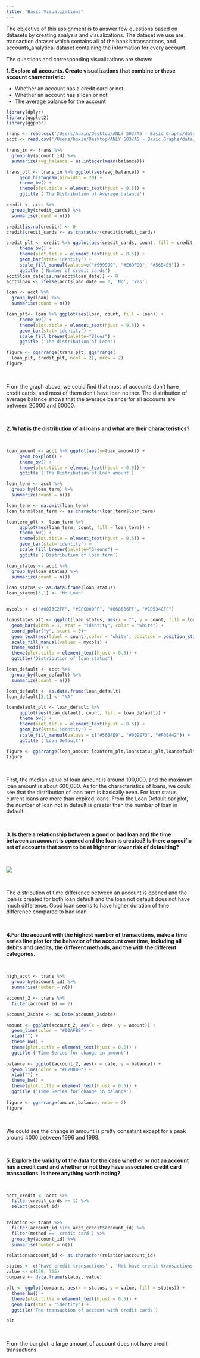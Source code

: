 ```yaml
---
title: "Basic Visualizations"
---
```


The objective of this assignment is to answer few questions based on datasets by creating analysis and visualizations. The dataset we use are transaction dataset which contains all of the bank's transactions, and accounts_analytical dataset containing the information for every account. 

The questions and corresponding visualizations are shown:

**1. Explore all accounts. Create visualizations that combine or these account characteristic:**

- Whether an account has a credit card or not
- Whether an account has a loan or not
- The average balance for the account

```r
library(dplyr)
library(ggplot2)
library(ggpubr)

trans <- read.csv('/Users/huxin/Desktop/ANLY 503/A5 - Basic Graphs/data/transactions.csv')
acct <- read.csv('/Users/huxin/Desktop/ANLY 503/A5 - Basic Graphs/data/accounts_analytical.csv', na.strings=c("","NA"))

trans_in <- trans %>% 
  group_by(account_id) %>%
  summarize(avg_balance = as.integer(mean(balance)))

trans_plt <- trans_in %>% ggplot(aes(avg_balance)) +
     geom_histogram(binwidth = 20) +
     theme_bw() +
     theme(plot.title = element_text(hjust = 0.5)) +
     ggtitle ('The Distribution of Average balance') 

credit <- acct %>%
  group_by(credit_cards) %>%
  summarise(count = n())

credit[is.na(credit)] <- 0
credit$credit_cards <- as.character(credit$credit_cards)

credit_plt <- credit %>% ggplot(aes(credit_cards, count, fill = credit_cards )) +
     theme_bw() +
     theme(plot.title = element_text(hjust = 0.5)) +
     geom_bar(stat='identity') +
     scale_fill_manual(values=c("#999999", "#E69F00", "#56B4E9")) +
     ggtitle ('Number of credit cards') 
acct$loan_date[is.na(acct$loan_date)] <- 0
acct$loan <- ifelse(acct$loan_date == 0, 'No', 'Yes')

loan <- acct %>%
  group_by(loan) %>%
  summarise(count = n())

loan_plt<- loan %>% ggplot(aes(loan, count, fill = loan)) +
     theme_bw() +
     theme(plot.title = element_text(hjust = 0.5)) +
     geom_bar(stat='identity') +
     scale_fill_brewer(palette="Blues") +
     ggtitle ('The distribution of Loan') 

figure <- ggarrange(trans_plt, ggarrange(
  loan_plt, credit_plt, ncol = 2), nrow = 2)
figure
```
$~$
$~$

From the graph above, we could find that most of accounts don't have credit cards, and most of them don't have loan neither. The distribution of average balance shows that the average balance for all accounts are between 20000 and 60000.

$~$
$~$
$~$
$~$


**2. What is the distribution of all loans and what are their characteristics?**

$~$
$~$

```r
loan_amount <- acct %>% ggplot(aes(y=loan_amount)) +
     geom_boxplot() +
     theme_bw() +
     theme(plot.title = element_text(hjust = 0.5)) +
     ggtitle ('The Distribution of Loan amount') 

loan_term <- acct %>% 
  group_by(loan_term) %>%
  summarize(count = n()) 

loan_term <- na.omit(loan_term) 
loan_term$loan_term <- as.character(loan_term$loan_term)

loanterm_plt <- loan_term %>% 
     ggplot(aes(loan_term, count, fill = loan_term)) +
     theme_bw() +
     theme(plot.title = element_text(hjust = 0.5)) +
     geom_bar(stat='identity') +
     scale_fill_brewer(palette="Greens") +
     ggtitle ('Distribution of loan term') 

loan_status <- acct %>% 
  group_by(loan_status) %>%
  summarize(count = n()) 

loan_status <- as.data.frame(loan_status)
loan_status[3,1] <- "No Loan"


mycols <- c("#0073C2FF", "#EFC000FF", "#868686FF", "#CD534CFF")

loanstatus_plt <- ggplot(loan_status, aes(x = "", y = count, fill = loan_status)) +
  geom_bar(width = 1, stat = "identity", color = "white") +
  coord_polar("y", start = 0)+
  geom_text(aes(label = count),color = 'white', position = position_stack(vjust = 0.5)) +
  scale_fill_manual(values = mycols) +
  theme_void() +
  theme(plot.title = element_text(hjust = 0.5)) +
  ggtitle('Distribution of loan status') 

loan_default <- acct %>% 
  group_by(loan_default) %>%
  summarize(count = n()) 

loan_default <- as.data.frame(loan_default)
loan_default[3,1] <- "NA"

loandefault_plt <- loan_default %>% 
     ggplot(aes(loan_default, count, fill = loan_default)) +
     theme_bw() +
     theme(plot.title = element_text(hjust = 0.5)) +
     geom_bar(stat='identity') +
     scale_fill_manual(values = c("#56B4E9", "#009E73", "#F0E442")) +
     ggtitle ('Loan Default') 

figure <- ggarrange(loan_amount,loanterm_plt,loanstatus_plt,loandefault_plt, ncol = 2, nrow = 2)
figure
```

$~$

First, the median value of loan amount is around 100,000, and the maximum loan amount is about 600,000. As for the characteristics of loans, we could see that the distribution of loan term is basically even. For loan status, current loans are more than expired loans. From the Loan Default bar plot, the number of loan not in default is greater than the number of loan in default.

$~$
$~$
$~$
$~$


**3. Is there a relationship between a good or bad loan and the time between an account is opened and the loan is created? Is there a specific set of accounts that seem to be at higher or lower risk of defaulting?**

$~$
$~$

![](task 3.jpg)

$~$

The distribution of time difference between an account is opened and the loan is created for both loan default and the loan not default does not have much difference. Good loan seems to have higher duration of time difference compared to bad loan.

$~$
$~$
$~$
$~$

**4.For the account with the highest number of transactions, make a time series line plot for the behavior of the account over time, including all debits and credits, the different methods, and the with the different categories.**

$~$
$~$

```r
high_acct <- trans %>%
  group_by(account_id) %>%
  summarise(number = n())

account_2 <- trans %>%
  filter(account_id == 2)

account_2$date <- as.Date(account_2$date)

amount <- ggplot(account_2, aes(x = date, y = amount)) +
  geom_line(color = "#00AFBB") + 
  xlab("") +
  theme_bw() +
  theme(plot.title = element_text(hjust = 0.5)) +
  ggtitle ('Time Series for change in amount') 
 
balance <- ggplot(account_2, aes(x = date, y = balance)) +
  geom_line(color = "#E7B800") + 
  xlab("") +
  theme_bw() +
  theme(plot.title = element_text(hjust = 0.5)) +
  ggtitle ('Time Series for change in balance') 
 
figure <- ggarrange(amount,balance, nrow = 2)
figure
```

$~$

We could see the change in amount is pretty consatant except for a peak around 4000 between 1996 and 1998.

$~$
$~$
$~$
$~$

**5. Explore the validity of the data for the case whether or not an account has a credit card and whether or not they have associated credit card transactions. Is there anything worth noting?**

$~$
$~$

```r
acct_credit <- acct %>% 
  filter(credit_cards >= 1) %>%
  select(account_id)


relation <- trans %>%
  filter(account_id %in% acct_credit$account_id) %>%
  filter(method == 'credit card') %>%
  group_by(account_id) %>%
  summarise(number = n())

relation$account_id <- as.character(relation$account_id)

status <- c('Have credit transactions' , 'Not have credit transactions')
value <- c(139, 725)
compare <- data.frame(status, value)

plt <- ggplot(compare, aes(x = status, y = value, fill = status)) + 
  theme_bw() +
  theme(plot.title = element_text(hjust = 0.5)) +
  geom_bar(stat = "identity") +
  ggtitle('The transaction of account with credit cards') 

plt 


```

$~$

From the bar plot, a large amount of account does not have credit transactions.

